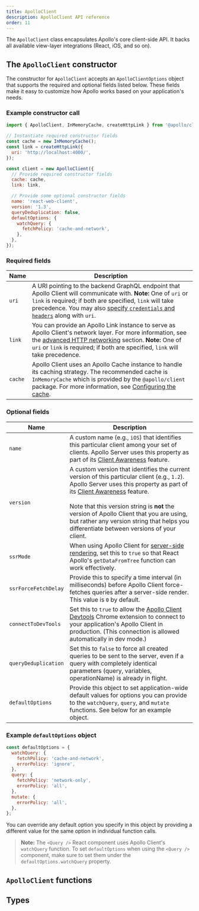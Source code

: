 ```yaml
---
title: ApolloClient
description: ApolloClient API reference
order: 11
---
```



The `ApolloClient` class encapsulates Apollo's core client-side API. It backs all available view-layer integrations (React, iOS, and so on).

## The `ApolloClient` constructor

<TypescriptApiBox name="ApolloClient.constructor" />

The constructor for `ApolloClient` accepts an `ApolloClientOptions` object that supports the required and optional fields listed below. These fields make it easy to customize how Apollo works based on your application's needs.

### Example constructor call

```js
import { ApolloClient, InMemoryCache, createHttpLink } from '@apollo/client';

// Instantiate required constructor fields
const cache = new InMemoryCache();
const link = createHttpLink({
  uri: 'http://localhost:4000/',
});

const client = new ApolloClient({
  // Provide required constructor fields
  cache: cache,
  link: link,

  // Provide some optional constructor fields
  name: 'react-web-client',
  version: '1.3',
  queryDeduplication: false,
  defaultOptions: {
    watchQuery: {
      fetchPolicy: 'cache-and-network',
    },
  },
});
```

### Required fields

| Name | Description |
| - | - |
| `uri` | A URI pointing to the backend GraphQL endpoint that Apollo Client will communicate with. **Note:** One of `uri` or `link` is required; if both are specified, `link` will take precedence. You may also [specify `credentials` and `headers`](../../networking/basic/http-networking/) along with `uri`. |
| `link` | You can provide an Apollo Link instance to serve as Apollo Client's network layer. For more information, see the [advanced HTTP networking](../../networking/advanced-http-networking/) section. **Note:** One of `uri` or `link` is required; if both are specified, `link` will take precedence. |
| `cache` | Apollo Client uses an Apollo Cache instance to handle its caching strategy. The recommended cache is `InMemoryCache` which is provided by the `@apollo/client` package. For more information, see [Configuring the cache](../../caching/cache-configuration/). |

### Optional fields

| Name | Description |
| - | - |
| `name` | A custom name (e.g., `iOS`) that identifies this particular client among your set of clients. Apollo Server uses this property as part of its [Client Awareness](https://www.apollographql.com/docs/apollo-server/v2/features/metrics#Client-Awareness) feature. |
| `version` | A custom version that identifies the current version of this particular client (e.g., `1.2`). Apollo Server uses this property as part of its [Client Awareness](https://www.apollographql.com/docs/apollo-server/v2/features/metrics#Client-Awareness) feature. <br/><br/> Note that this version string is **not** the version of Apollo Client that you are using, but rather any version string that helps you differentiate between versions of your client. |
| `ssrMode` | When using Apollo Client for [server-side rendering](../../performance/server-side-rendering/), set this to `true` so that React Apollo's `getDataFromTree` function can work effectively. |
| `ssrForceFetchDelay` | Provide this to specify a time interval (in milliseconds) before Apollo Client force-fetches queries after a server-side render. This value is `0` by default. |
| `connectToDevTools` | Set this to `true` to allow the [Apollo Client Devtools](../../development-testing/developer-tooling/#apollo-client-devtools) Chrome extension to connect to your application's Apollo Client in production. (This connection is allowed automatically in dev mode.) |
| `queryDeduplication` | Set this to `false` to force all created queries to be sent to the server, even if a query with completely identical parameters (query, variables, operationName) is already in flight. |
| `defaultOptions` | Provide this object to set application-wide default values for options you can provide to the `watchQuery`, `query`, and `mutate` functions. See below for an example object. |

### Example `defaultOptions` object

```js
const defaultOptions = {
  watchQuery: {
    fetchPolicy: 'cache-and-network',
    errorPolicy: 'ignore',
  },
  query: {
    fetchPolicy: 'network-only',
    errorPolicy: 'all',
  },
  mutate: {
    errorPolicy: 'all',
  },
};
```

You can override any default option you specify in this object by providing a
different value for the same option in individual function calls.

> **Note:** The `<Query />` React component uses Apollo Client's `watchQuery` function. To set `defaultOptions` when using the `<Query />` component, make sure to set them under the `defaultOptions.watchQuery` property.

## `ApolloClient` functions

<TypescriptApiBox name="ApolloClient.watchQuery" />
<TypescriptApiBox name="ApolloClient.query" />
<TypescriptApiBox name="ApolloClient.mutate" />
<TypescriptApiBox name="ApolloClient.subscribe" />
<TypescriptApiBox name="ApolloClient.readQuery" />
<TypescriptApiBox name="ApolloClient.readFragment" />
<TypescriptApiBox name="ApolloClient.writeQuery" />
<TypescriptApiBox name="ApolloClient.writeFragment" />
<TypescriptApiBox name="ApolloClient.resetStore" />
<TypescriptApiBox name="ApolloClient.onResetStore" />
<TypescriptApiBox name="ApolloClient.clearStore" />
<TypescriptApiBox name="ApolloClient.onClearStore" />
<TypescriptApiBox name="ApolloClient.stop" />
<TypescriptApiBox name="ApolloClient.reFetchObservableQueries" />

## Types

<TypescriptApiBox name="ApolloClientOptions" />
<TypescriptApiBox name="DefaultOptions" />
